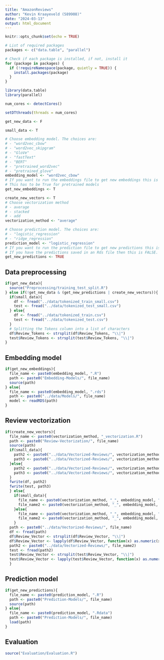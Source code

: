 ```yaml
---
title: "AmazonReviews"
author: "Kevin Kraayeveld (589908)"
date: "2024-03-13"
output: html_document
---
```


```r
knitr::opts_chunk$set(echo = TRUE)

# List of required packages
packages <- c("data.table", "parallel")

# Check if each package is installed, if not, install it
for (package in packages) {
  if (!requireNamespace(package, quietly = TRUE)) {
    install.packages(package)
  }
}

library(data.table)
library(parallel)

num_cores <- detectCores()

setDTthreads(threads = num_cores)
```

```r
get_new_data <- F

small_data <- T

# Choose embedding model. The choices are:
# - "word2vec_cbow"
# - "word2vec_skipgram"
# - "GloVe"
# - "fastText"
# - "BERT"
# - "pretrained_word2vec"
# - "pretrained_glove"
embedding_model <- "word2vec_cbow"
# If you want to run the embeddings file to get new embeddings this is TRUE. 
# This has to be True for pretrained models
get_new_embeddings <- T

create_new_vectors <- T
# Choose vectorization method
# - average
# - stacked
# - add
vectorization_method <- "average"

# Choose prediction model. The choices are:
# - "logistic_regression"
# - "ridge_regression"
prediction_model <- "logistic_regression"
# If you want to run the prediction file to get new predictions this is TRUE. 
# If you have the predictions saved in an Rds file then this is FALSE.
get_new_predictions <- TRUE
```

## Data preprocessing

```r
if(get_new_data){
  source("Preprocessing/training_test_split.R")
} else if(!get_new_data & (get_new_predictions | create_new_vectors)){
  if(small_data){
    df <- fread("../data/tokenized_train_small.csv")
    test <- fread("../data/tokenized_test_small.csv")
  } else{
    df <- fread("../data/tokenized_train.csv")
    test <- fread("../data/tokenized_test.csv")
  }
  # Splitting the Tokens column into a list of characters
  df$Review_Tokens <- strsplit(df$Review_Tokens, "\\|")
  test$Review_Tokens <- strsplit(test$Review_Tokens, "\\|")
}
```

## Embedding model

```r
if(get_new_embeddings){
  file_name <- paste0(embedding_model, ".R")
  path <- paste0("Embedding-Models/", file_name)
  source(path)
} else{
  file_name <- paste0(embedding_model, ".rds")
  path <- paste0("../data/Models/", file_name)
  model <- readRDS(path)
}
```

## Review vectorization

```r
if(create_new_vectors){
  file_name <- paste0(vectorization_method, "_vectorization.R")
  path <- paste0("Review-Vectorization/", file_name)
  source(path)
  if(small_data){
    path2 <- paste0("../data/Vectorized-Reviews/", vectorization_method,"_", embedding_model, "train_small.csv")
    path3 <- paste0("../data/Vectorized-Reviews/", vectorization_method,"_", embedding_model, "test_small.csv")
  }else{
    path2 <- paste0("../data/Vectorized-Reviews/", vectorization_method,"_", embedding_model, "train.csv")
    path3 <- paste0("../data/Vectorized-Reviews/", vectorization_method,"_", embedding_model, "test.csv")
  }
  fwrite(df, path2)
  fwrite(test, path3)
  } else{
    if(small_data){
      file_name <- paste0(vectorization_method, "_", embedding_model, "train_small.csv")
      file_name2 <- paste0(vectorization_method, "_", embedding_model, "test_small.csv")
    }else{
      file_name <- paste0(vectorization_method, "_", embedding_model, "train.csv")
      file_name2 <- paste0(vectorization_method, "_", embedding_model, "test.csv")
    }
  path <- paste0("../data/Vectorized-Reviews/", file_name)
  df <- fread(path)
  df$Review_Vector <- strsplit(df$Review_Vector, "\\|")
  df$Review_Vector <- lapply(df$Review_Vector, function(x) as.numeric(x))
  path2 <- paste0("../data/Vectorized-Reviews/", file_name2)
  test <- fread(path2)
  test$Review_Vector <- strsplit(test$Review_Vector, "\\|")
  test$Review_Vector <- lapply(test$Review_Vector, function(x) as.numeric(x))
  }
```

## Prediction model

```r
if(get_new_predictions){
  file_name <- paste0(prediction_model, ".R")
  path <- paste0("Prediction-Models/", file_name)
  source(path)
} else{
  file_name <- paste0(prediction_model, ".Rdata")
  path <- paste0("Prediction-Models/", file_name)
  load(path)
}
```

## Evaluation

```r
source("Evaluation/Evaluation.R")
```